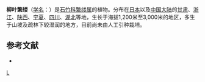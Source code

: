 {{Speciesbox
| taxon = Stellaria(植物) salicifolia
| binomial_authority = Y. W. Tsui ex P. Ke
}}

'''柳叶繁缕'''（[[学名|学名]]：{{lang|la|''Stellaria salicifolia''}}）是[[石竹科|石竹科]][[繁缕属|繁缕属]]的植物。分布在[[日本|日本]]以及[[中国大陆|中国大陆]]的[[甘肃|甘肃]]、[[浙江|浙江]]、[[陕西|陕西]]、[[宁夏|宁夏]]、[[四川|四川]]、[[湖北|湖北]]等地，生长于海拔1,200米至3,000米的地区，多生于山坡及疏林下较湿润的地方，目前尚未由人工引种栽培。

== 参考文献 ==
<div class="references-small">
* {{cite web| url =http://www.bioinfo.cn/db05/KmzwSpecies.php?action=view&id=2718| title =柳叶繁缕| work =《中国高等植物数据库全库》| publisher =中国科学院微生物研究所| author =昆明植物研究所| accessdate =2009-02-23| deadurl =yes| archiveurl =https://web.archive.org/web/20160305072651/http://www.bioinfo.cn/db05/KmzwSpecies.php?action=view&id=2718| archivedate =2016-03-05}}
</div>
{{Taxonbar|from=Q11109459}}

[[Category:繁缕属|L]]